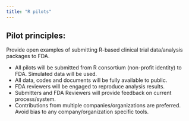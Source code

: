 ```yaml
---
title: "R pilots"
---
```





## Pilot principles: 

Provide open examples of submitting R-based clinical trial data/analysis packages to FDA. 

- All pilots will be submitted from R consortium (non-profit identity) to FDA. Simulated data will be used.
- All data, codes and documents will be fully available to public. 
- FDA reviewers will be engaged to reproduce analysis results.
- Submitters and FDA Reviewers will provide feedback on current process/system.
- Contributions from multiple companies/organizations are preferred. Avoid bias to any company/organization specific tools.





